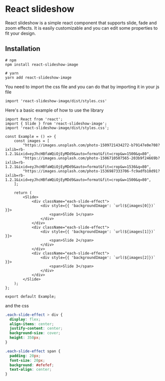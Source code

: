 
<Meta title="Introduction" />

# React slideshow

React slideshow is a simple react component that supports slide, fade and zoom effects. It is easily customizable and you can edit some properties to fit your design.

## Installation
```
# npm
npm install react-slideshow-image

# yarn
yarn add react-slideshow-image
```

You need to import the css file and you can do that by importing it in your js file
```
import 'react-slideshow-image/dist/styles.css'
```

Here's a basic example of how to use the library
```tsx
import React from 'react';
import { Slide } from 'react-slideshow-image';
import 'react-slideshow-image/dist/styles.css';

const Example = () => {
    const images = [
        "https://images.unsplash.com/photo-1509721434272-b79147e0e708?ixlib=rb-1.2.1&ixid=eyJhcHBfaWQiOjEyMDd9&auto=format&fit=crop&w=1500&q=80",
        "https://images.unsplash.com/photo-1506710507565-203b9f24669b?ixlib=rb-1.2.1&ixid=eyJhcHBfaWQiOjEyMDd9&auto=format&fit=crop&w=1536&q=80",
        "https://images.unsplash.com/photo-1536987333706-fc9adfb10d91?ixlib=rb-1.2.1&ixid=eyJhcHBfaWQiOjEyMDd9&auto=format&fit=crop&w=1500&q=80",
    ];

    return (
        <Slide>
            <div className="each-slide-effect">
                <div style={{ 'backgroundImage': `url(${images[0]})` }}>
                    <span>Slide 1</span>
                </div>
            </div>
            <div className="each-slide-effect">
                <div style={{ 'backgroundImage': `url(${images[1]})` }}>
                    <span>Slide 2</span>
                </div>
            </div>
            <div className="each-slide-effect">
                <div style={{ 'backgroundImage': `url(${images[2]})` }}>
                    <span>Slide 3</span>
                </div>
            </div>
        </Slide>
    );
};

export default Example;
```

and the css
```css
.each-slide-effect > div {
  display: flex;
  align-items: center;
  justify-content: center;
  background-size: cover;
  height: 350px;
}

.each-slide-effect span {
  padding: 20px;
  font-size: 20px;
  background: #efefef;
  text-align: center;
}
```
<Canvas>
    <Story id='examples-slide--default' />
</Canvas>

